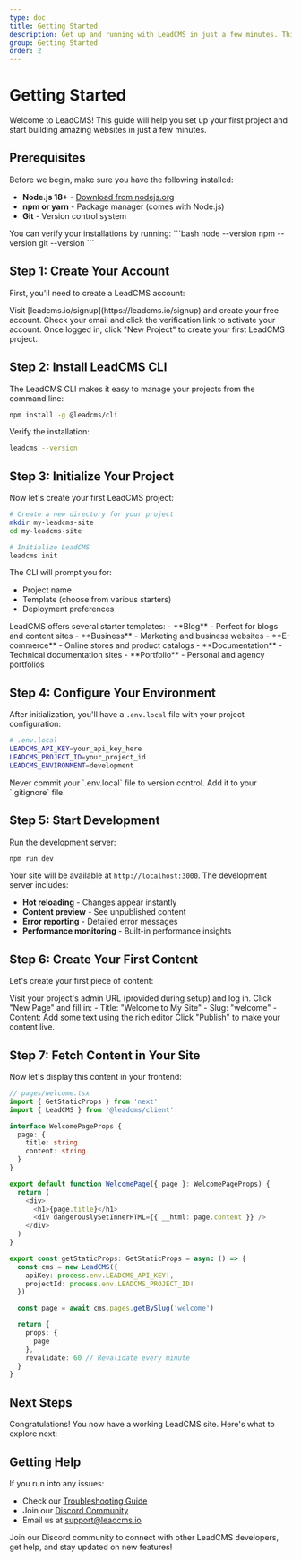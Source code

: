 ```yaml
---
type: doc
title: Getting Started
description: Get up and running with LeadCMS in just a few minutes. This guide will walk you through creating your first project.
group: Getting Started
order: 2
---
```


# Getting Started

Welcome to LeadCMS! This guide will help you set up your first project and start building amazing websites in just a few minutes.

## Prerequisites

Before we begin, make sure you have the following installed:

- **Node.js 18+** - [Download from nodejs.org](https://nodejs.org)
- **npm or yarn** - Package manager (comes with Node.js)
- **Git** - Version control system

<Callout type="tip" title="Quick Check">
You can verify your installations by running:
```bash
node --version
npm --version
git --version
```
</Callout>

## Step 1: Create Your Account

First, you'll need to create a LeadCMS account:

<Steps>
  <Step title="Sign Up">
    Visit [leadcms.io/signup](https://leadcms.io/signup) and create your free account.
  </Step>
  <Step title="Verify Email">
    Check your email and click the verification link to activate your account.
  </Step>
  <Step title="Create Your First Project">
    Once logged in, click "New Project" to create your first LeadCMS project.
  </Step>
</Steps>

## Step 2: Install LeadCMS CLI

The LeadCMS CLI makes it easy to manage your projects from the command line:

```bash
npm install -g @leadcms/cli
```

Verify the installation:

```bash
leadcms --version
```

## Step 3: Initialize Your Project

Now let's create your first LeadCMS project:

```bash
# Create a new directory for your project
mkdir my-leadcms-site
cd my-leadcms-site

# Initialize LeadCMS
leadcms init
```

The CLI will prompt you for:
- Project name
- Template (choose from various starters)
- Deployment preferences

<Callout type="info" title="Templates Available">
LeadCMS offers several starter templates:
- **Blog** - Perfect for blogs and content sites
- **Business** - Marketing and business websites
- **E-commerce** - Online stores and product catalogs
- **Documentation** - Technical documentation sites
- **Portfolio** - Personal and agency portfolios
</Callout>

## Step 4: Configure Your Environment

After initialization, you'll have a `.env.local` file with your project configuration:

```bash
# .env.local
LEADCMS_API_KEY=your_api_key_here
LEADCMS_PROJECT_ID=your_project_id
LEADCMS_ENVIRONMENT=development
```

<Callout type="warning" title="Keep Your Keys Safe">
Never commit your `.env.local` file to version control. Add it to your `.gitignore` file.
</Callout>

## Step 5: Start Development

Run the development server:

```bash
npm run dev
```

Your site will be available at `http://localhost:3000`. The development server includes:

- **Hot reloading** - Changes appear instantly
- **Content preview** - See unpublished content
- **Error reporting** - Detailed error messages
- **Performance monitoring** - Built-in performance insights

## Step 6: Create Your First Content

Let's create your first piece of content:

<Steps>
  <Step title="Open LeadCMS Admin">
    Visit your project's admin URL (provided during setup) and log in.
  </Step>
  <Step title="Create a Page">
    Click "New Page" and fill in:
    - Title: "Welcome to My Site"
    - Slug: "welcome"
    - Content: Add some text using the rich editor
  </Step>
  <Step title="Publish">
    Click "Publish" to make your content live.
  </Step>
</Steps>

## Step 7: Fetch Content in Your Site

Now let's display this content in your frontend:

```typescript
// pages/welcome.tsx
import { GetStaticProps } from 'next'
import { LeadCMS } from '@leadcms/client'

interface WelcomePageProps {
  page: {
    title: string
    content: string
  }
}

export default function WelcomePage({ page }: WelcomePageProps) {
  return (
    <div>
      <h1>{page.title}</h1>
      <div dangerouslySetInnerHTML={{ __html: page.content }} />
    </div>
  )
}

export const getStaticProps: GetStaticProps = async () => {
  const cms = new LeadCMS({
    apiKey: process.env.LEADCMS_API_KEY!,
    projectId: process.env.LEADCMS_PROJECT_ID!
  })

  const page = await cms.pages.getBySlug('welcome')

  return {
    props: {
      page
    },
    revalidate: 60 // Revalidate every minute
  }
}
```

## Next Steps

Congratulations! You now have a working LeadCMS site. Here's what to explore next:

<FeatureGrid columns={2}>
  <FeatureCard
    title="Content Modeling"
    description="Learn how to create custom content types and fields"
    href="/docs/content-modeling"
  />
  <FeatureCard
    title="API Reference"
    description="Explore the full LeadCMS API documentation"
    href="/docs/api-reference"
  />
  <FeatureCard
    title="Deployment"
    description="Deploy your site to production with various hosting providers"
    href="/docs/deployment"
  />
  <FeatureCard
    title="Tutorials"
    description="Follow step-by-step tutorials for common use cases"
    href="/docs/tutorials"
  />
</FeatureGrid>

## Getting Help

If you run into any issues:

- Check our [Troubleshooting Guide](/docs/troubleshooting)
- Join our [Discord Community](https://discord.gg/leadcms)
- Email us at [support@leadcms.io](mailto:support@leadcms.io)

<Callout type="tip" title="Pro Tip">
Join our Discord community to connect with other LeadCMS developers, get help, and stay updated on new features!
</Callout>
